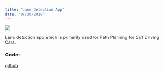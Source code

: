 ```yaml
---
title: "Lane Detection App"
date: "07/30/2018"
---
```

::: {layout="[30,70]"}

![](../../images/lane_detected.png)

:::

Lane detection app which is primarily used for Path Planning for Self Driving Cars.

### Code:
[github](https://github.com/vinayakkgarg/Lane-Detection-App)